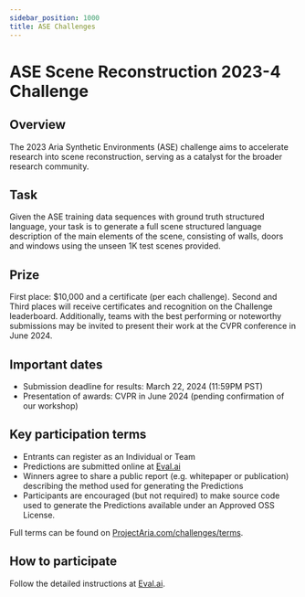 ```yaml
---
sidebar_position: 1000
title: ASE Challenges
---
```



# ASE Scene Reconstruction 2023-4 Challenge


## Overview

The 2023 Aria Synthetic Environments (ASE) challenge aims to accelerate research into scene reconstruction, serving as a catalyst for the broader research community.


## Task

Given the ASE training data sequences with ground truth structured language, your task is to generate a full scene structured language description of the main elements of the scene, consisting of walls, doors and windows using the unseen 1K test scenes provided.


## Prize

First place: $10,000 and a certificate (per each challenge). Second and Third places will receive certificates and recognition on the Challenge leaderboard. Additionally, teams with the best performing or noteworthy submissions may be invited to present their work at the CVPR conference in June 2024.


## Important dates

* Submission deadline for results: March 22, 2024 (11:59PM PST)
* Presentation of awards: CVPR in June 2024 (pending confirmation of our workshop)


## Key participation terms

* Entrants can register as an Individual or Team
* Predictions are submitted online at [Eval.ai](https://eval.ai/web/challenges/challenge-page/2115/overview)
* Winners agree to share a public report (e.g. whitepaper or publication) describing the method used for generating the Predictions
* Participants are encouraged (but not required) to make source code used to generate the Predictions available under an Approved OSS License.

Full terms can be found on [ProjectAria.com/challenges/terms](https://ProjectAria.com/challenges/terms).


## How to participate

Follow the detailed instructions at [Eval.ai](https://eval.ai/web/challenges/challenge-page/2115/overview).
